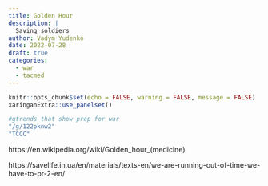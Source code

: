 ```yaml
---
title: Golden Hour
description: |
  Saving soldiers
author: Vadym Yudenko
date: 2022-07-28
draft: true
categories: 
  - war
  - tacmed
---
```


```r
knitr::opts_chunk$set(echo = FALSE, warning = FALSE, message = FALSE)
xaringanExtra::use_panelset()
```

```r
#gtrends that show prep for war
"/g/122pknw2"
"TCCC"
```

https://en.wikipedia.org/wiki/Golden_hour\_(medicine)

https://savelife.in.ua/en/materials/texts-en/we-are-running-out-of-time-we-have-to-pr-2-en/
